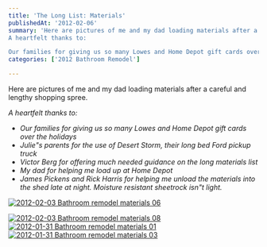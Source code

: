 ```yaml
---
title: 'The Long List: Materials'
publishedAt: '2012-02-06'
summary: 'Here are pictures of me and my dad loading materials after a careful and lengthy shopping spree.
A heartfelt thanks to: 

Our families for giving us so many Lowes and Home Depot gift cards over the ho...'
categories: ['2012 Bathroom Remodel']

---
```


Here are pictures of me and my dad loading materials after a careful and lengthy shopping spree.

*A heartfelt thanks to:*

-   *Our families for giving us so many Lowes and Home Depot gift cards over the holidays*
-   *Julie"s parents for the use of Desert Storm, their long bed Ford pickup truck*
-   *Victor Berg for offering much needed guidance on the long materials list*
-   *My dad for helping me load up at Home Depot*
-   *James Pickens and Rick Harris for helping me unload the materials into the shed late at night. Moisture resistant sheetrock isn"t light.*

<a href="http://www.flickr.com/photos/ericdodds/12833184444/" title="2012-02-03 Bathroom remodel materials 06 by [online casino](http://www.cillap.com/) ericdodds, on Flickr"><Image src="/images/blog/the-long-list-materials/12833184444_548269ea6f_z.jpg" alt="2012-02-03 Bathroom remodel materials 06" width={800} height={600} />

<Image src="/images/blog/the-long-list-materials/12925889323_58806e8afe_z.jpg" alt="2012-02-03 Bathroom remodel materials 08" width={800} height={600} />

<Image src="/images/blog/the-long-list-materials/12926165524_a7cf1a4d46_z.jpg" alt="2012-01-31 Bathroom remodel materials 01" width={800} height={600} />

<Image src="/images/blog/the-long-list-materials/12925867753_220f3b15be_z.jpg" alt="2012-01-31 Bathroom remodel materials 03" width={800} height={600} />
